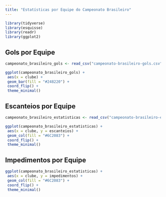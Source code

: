 ```yaml
---
title: "Estatísticas por Equipe do Campeonato Brasileiro"
---
```


```r
library(tidyverse)
library(esquisse)
library(readr)
library(ggplot2)
```

## Gols por Equipe

```r
campeonato_brasileiro_gols <- read_csv("campeonato-brasileiro-gols.csv")

ggplot(campeonato_brasileiro_gols) +
 aes(x = clube) +
 geom_bar(fill = "#248220") +
 coord_flip() +
 theme_minimal()
```

## Escanteios por Equipe

```r
campeonato_brasileiro_estatisticas <- read_csv("campeonato-brasileiro-estatisticas-full.csv")

ggplot(campeonato_brasileiro_estatisticas) +
 aes(x = clube, y = escanteios) +
 geom_col(fill = "#6C2083") +
 coord_flip() +
 theme_minimal()
```

## Impedimentos por Equipe

```r
ggplot(campeonato_brasileiro_estatisticas) +
 aes(x = clube, y = impedimentos) +
 geom_col(fill = "#6C2083") +
 coord_flip() +
 theme_minimal()
```
